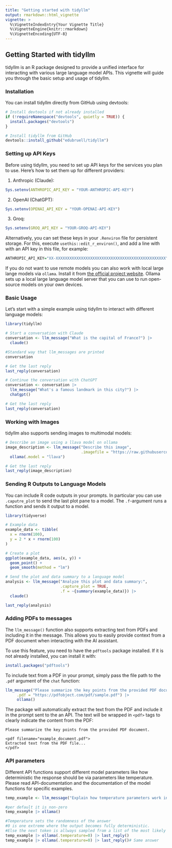 ```yaml
---
title: "Getting started with tidyllm"
output: rmarkdown::html_vignette
vignette: >
  %\VignetteIndexEntry{Your Vignette Title}
  %\VignetteEngine{knitr::rmarkdown}
  %\VignetteEncoding{UTF-8}
---
```


## Getting Started with tidyllm

tidyllm is an R package designed to provide a unified interface for interacting with various large language model APIs. This vignette will guide you through the basic setup and usage of tidyllm.

### Installation

You can install tidyllm directly from GitHub using devtools:

```r
# Install devtools if not already installed
if (!requireNamespace("devtools", quietly = TRUE)) {
  install.packages("devtools")
}

# Install tidyllm from GitHub
devtools::install_github("edubruell/tidyllm")
```

### Setting up API Keys

Before using tidyllm, you need to set up API keys for the services you plan to use. Here's how to set them up for different providers:

1. Anthropic (Claude):
```r
Sys.setenv(ANTHROPIC_API_KEY = "YOUR-ANTHROPIC-API-KEY")
```

2. OpenAI (ChatGPT):
```r
Sys.setenv(OPENAI_API_KEY = "YOUR-OPENAI-API-KEY")
```

3. Groq:
```r
Sys.setenv(GROQ_API_KEY = "YOUR-GROQ-API-KEY")
```

Alternatively, you can set these keys in your `.Renviron` file for persistent storage. For this, execute `usethis::edit_r_environ()`, and add a
line with with an API key in this file, for example:

```r
ANTHROPIC_API_KEY="XX-XXXXXXXXXXXXXXXXXXXXXXXXXXXXXXXXXXXXXXXXXXXXXXXX"
```

If you do not want to use remote models you can also work with local large lange models via `ollama`. Install it from [the official project website](https://ollama.com/). Ollama sets up a local large language model server that you can use to run open-source models on your own devices. 


### Basic Usage

Let's start with a simple example using tidyllm to interact with different language models:

```r
library(tidyllm)

# Start a conversation with Claude
conversation <- llm_message("What is the capital of France?") |>
  claude()

#Standard way that llm_messages are printed
conversation

# Get the last reply
last_reply(conversation)

# Continue the conversation with ChatGPT
conversation <- conversation |>
  llm_message("What's a famous landmark in this city?") |>
  chatgpt()

# Get the last reply
last_reply(conversation)
```

### Working with Images

tidyllm also supports sending images to multimodal models:

```r
# Describe an image using a llava model on ollama
image_description <- llm_message("Describe this image",
                                 .imagefile = "https://raw.githubusercontent.com/edubruell/tidyllm/refs/heads/main/tidyllm.png") |>
  ollama(.model = "llava")

# Get the last reply
last_reply(image_description)
```

### Sending R Outputs to Language Models

You can include R code outputs in your prompts. In particular you can use `.caputre_plot` to send the last plot pane to a model. 
The `.f`-argument runs a function and sends it output to a model. 

```r
library(tidyverse)

# Example data
example_data <- tibble(
  x = rnorm(100),
  y = 2 * x + rnorm(100)
)

# Create a plot
ggplot(example_data, aes(x, y)) +
  geom_point() +
  geom_smooth(method = "lm")

# Send the plot and data summary to a language model
analysis <- llm_message("Analyze this plot and data summary:", 
                        .capture_plot = TRUE,
                        .f = ~{summary(example_data)}) |>
  claude()

last_reply(analysis)
```

### Adding PDFs to messages

The `llm_message()` function also supports extracting text from PDFs and including it in the message. This allows you to easily provide context from a PDF document when interacting with the AI assistant.

To use this feature, you need to have the `pdftools` package installed. If it is not already installed, you can install it with:

```r
install.packages("pdftools")
```

To include text from a PDF in your prompt, simply pass the file path to the `.pdf` argument of the `chat` function:

```r
llm_message("Please summarize the key points from the provided PDF document.", 
     .pdf = "https://pdfobject.com/pdf/sample.pdf") |>
     ollama()
```

The package will automatically extract the text from the PDF  and include it in the prompt sent to the an API. The text will be wrapped in `<pdf>` tags to clearly indicate the content from the PDF:

```
Please summarize the key points from the provided PDF document.

<pdf filename="example_document.pdf">
Extracted text from the PDF file...
</pdf>
```

### API parameters

Different API functions support different model parameters like  how deterministic the response should be via parameters like temperature. Please read API-documentation and the documentation of the model functions for specific examples.

```r
temp_example <- llm_message("Explain how temperature parameters work in large language models.")

#per default it is non-zero
temp_example |> ollama()

#Temperature sets the randomness of the answer
#0 is one extreme where the output becomes fully deterministic. 
#Else the next token is allways sampled from a list of the most likely tokens. Here only the most likely token is used every time.
temp_example |> ollama(.temperature=0) |> last_reply()
temp_example |> ollama(.temperature=0) |> last_reply()# Same answer
```


